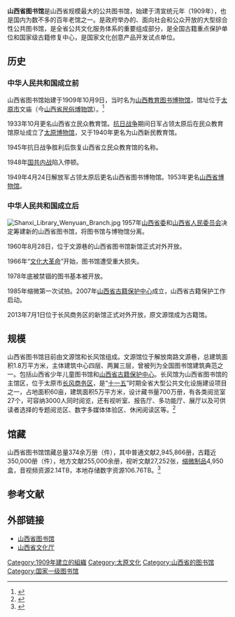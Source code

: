 {{Infobox Library 
|library_name       = 山西省图书馆
|name_en            = Shanxi Library
|library_logo       = 
|image              = Shanxi Library Changfeng Branch - 1.jpeg
|caption            = 山西省图书馆长风馆正门
|country            = {{PRC}}
|type               = [[国家一级图书馆|国家一级图书馆]]
|scope              = 
|established        = 1909年10月9日
|ref_legal_mandate  = 
|location           = [[山西省|山西省]][[太原市|太原市]]长风商务区广经路5号（长风馆）<br>[[山西省|山西省]][[太原市|太原市]]解放南路文源巷1号（文源馆）
|coordinates        = 
|branch_of          = [[山西省文化厅|山西省文化厅]]
|num_branches       = 
|items_collected    = 374万册（件）
|collection_size    = 图书169万册，报刊87万册，古籍30万册（件），视听、缩微、电子图书及其他文献54万册（件）
|criteria           =  
|legal_deposit      =  
|req_to_access      = 
|annual_circulation =  
|pop_served         =  
|members            = 
|budget             =  
|director           = [[李小强|李小强]]
|num_employees      = 
|website            = https://www.lib.sx.cn/
|phone_num          = {{Tel|86|351|4072653}}
}}

'''山西省图书馆'''是山西省规模最大的公共图书馆，始建于清宣统元年（1909年），也是国内为数不多的百年老馆之一。是政府举办的、面向社会和公众开放的大型综合性公共图书馆，是全省公共文化服务体系的重要组成部分，是全国古籍重点保护单位和国家级古籍修复中心，是国家文化创意产品开发试点单位。

== 历史 ==

=== 中华人民共和国成立前 ===
山西省图书馆始建于1909年10月9日，当时名为[[山西教育图书博物馆|山西教育图书博物馆]]，馆址位于[[太原市|太原市]]文庙（今[[山西省民俗博物馆|山西省民俗博物馆]]）。<ref>{{cite book |author=李慧智 |title= 《[[藏与用—山西省图书馆的收藏与利用|藏与用—山西省图书馆的收藏与利用]]》 |publisher= 山西人民出版社 |isbn= 7-203-05135-8 |date=2004年10月}}</ref>

1933年10月更名山西省立民众教育馆。[[抗日战争|抗日战争]]期间日军占领太原后在民众教育馆原址成立了[[太原博物馆|太原博物馆]]，又于1940年更名为山西新民教育馆。

1945年抗日战争胜利后恢复山西省立民众教育馆的名称。

1948年[[国共内战|国共内战]]陷入停顿。

1949年4月24日解放军占领太原后更名山西省图书博物馆。1953年更名[[山西省博物馆|山西省博物馆]]。

=== 中华人民共和国成立后 ===
[[File:Shanxi_Library_Wenyuan_Branch.jpg|thumb]]
1957年[[山西省委|山西省委]]和[[山西省人民委员会|山西省人民委员会]]决定筹建新的山西省图书馆，将图书馆与博物馆分离。

1960年8月28日，位于文源巷的山西省图书馆新馆正式对外开放。

1966年“[[文化大革命|文化大革命]]”开始，图书馆遭受重大损失。

1978年底被禁锢的图书基本被开放。

1985年缩微第一次试拍。2007年[[山西省古籍保护中心|山西省古籍保护中心]]成立，山西省古籍保护工作启动。

2013年7月1日位于长风商务区的新馆正式对外开放，原文源馆成为古籍馆。

== 规模 ==
山西省图书馆目前由文源馆和长风馆组成。文源馆位于解放南路文源巷，总建筑面积1.8万平方米，主体建筑中心四层、两翼三层，曾被列为全国图书馆建筑典范之一。包括山西省少年儿童图书馆和[[山西省古籍保护中心|山西省古籍保护中心]]。长风馆为山西省图书馆的主馆区，位于太原市[[长风商务区|长风商务区]]，是“[[十一五|十一五]]”时期全省大型公共文化设施建设项目之一，占地面积60亩，建筑面积5万平方米，设计藏书量700万册，有各类阅览室27个，可容纳3000人同时阅览，还有视听室、报告厅、多功能厅、展厅以及可供读者选择的专题阅览区、数字多媒体体验区、休闲阅读区等。<ref>{{cite web|title= 山西省图馆简介|url= http://lib.sx.cn/html/1/dzzn/33.html|accessdate= 2014-02-08|archive-date= 2014-02-22|archive-url= https://web.archive.org/web/20140222011259/http://lib.sx.cn/html/1/dzzn/33.html|dead-url= no}}</ref>

== 馆藏 ==
山西省图书馆馆藏总量374余万册（件），其中普通文献2,945,866册，古籍近350,000册（件），地方文献255,000余册，视听文献27,252张，[[缩微制品|缩微制品]]4,950盒，音视频资源2.14TB，本地存储数字资源106.76TB。<ref>{{cite web|title= 资源介绍|url= http://lib.sx.cn/html/1/dzzn/32.html|accessdate= 2014-02-08|archive-date= 2014-02-22|archive-url= https://web.archive.org/web/20140222014307/http://lib.sx.cn/html/1/dzzn/32.html|dead-url= no}}</ref>

== 参考文献 ==
{{Reflist}}

==外部链接==
*[http://lib.sx.cn/ 山西省图书馆] {{Wayback|url=http://lib.sx.cn/ |date=20140209022411 }}
*[https://web.archive.org/web/20140214203729/http://www.sxwh.gov.cn/ 山西省文化厅]

{{省级图书馆分省索引}}

[[Category:1909年建立的組織|Category:1909年建立的組織]]
[[Category:太原文化|Category:太原文化]]
[[Category:山西省的图书馆|Category:山西省的图书馆]]
[[Category:国家一级图书馆|Category:国家一级图书馆]]